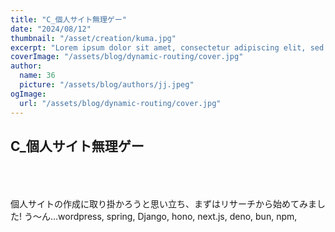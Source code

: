 ```yaml
---
title: "C_個人サイト無理ゲー"
date: "2024/08/12"
thumbnail: "/asset/creation/kuma.jpg"
excerpt: "Lorem ipsum dolor sit amet, consectetur adipiscing elit, sed do eiusmod tempor incididunt ut labore et dolore magna aliqua. Praesent elementum facilisis leo vel fringilla est ullamcorper eget. At imperdiet dui accumsan sit amet nulla facilities morbi tempus."
coverImage: "/assets/blog/dynamic-routing/cover.jpg"
author:
  name: 36
  picture: "/assets/blog/authors/jj.jpeg"
ogImage:
  url: "/assets/blog/dynamic-routing/cover.jpg"
---
```


## C\_個人サイト<span>無理ゲー</span>

<br />
<br />
<br />
個人サイトの作成に取り掛かろうと思い立ち、まずはリサーチから始めてみました! う〜ん…wordpress,
spring, Django, hono, next.js, deno, bun, npm,
<br />
<br />
